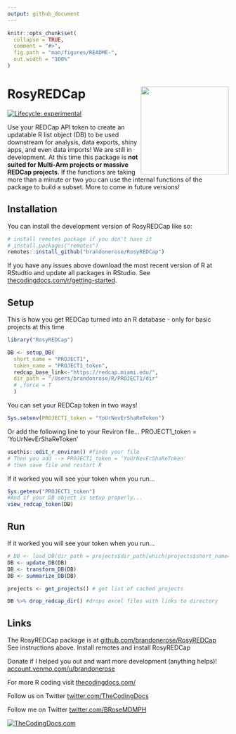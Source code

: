 ```yaml
---
output: github_document
---
```


<!-- README.md is generated from README.Rmd. Please edit that file -->

```r
knitr::opts_chunk$set(
  collapse = TRUE,
  comment = "#>",
  fig.path = "man/figures/README-",
  out.width = "100%"
)
```

# RosyREDCap <img src="man/figures/logo.png" align="right" height="200" />

<!-- badges: start -->
[![Lifecycle: experimental](https://img.shields.io/badge/lifecycle-experimental-orange.svg)](https://lifecycle.r-lib.org/articles/stages.html#experimental)
<!-- badges: end -->

Use your REDCap API token to create an updatable R list object (DB) to be used downstream for analysis, data exports, shiny apps, and even data imports! We are still in development. At this time this package is **not suited for Multi-Arm projects or massive REDCap projects**. If the functions are taking more than a minute or two you can use the internal functions of the package to build a subset. More to come in future versions!

## Installation

You can install the development version of RosyREDCap like so:

``` r
# install remotes package if you don't have it
# install.packages("remotes") 
remotes::install_github("brandonerose/RosyREDCap")

```

If you have any issues above download the most recent version of R at RStudtio and update all packages in RStudio. See [thecodingdocs.com/r/getting-started](https://www.thecodingdocs.com/r/getting-started "R Getting Started").

## Setup

This is how you get REDCap turned into an R database - only for basic projects at this time

```r
library("RosyREDCap")

DB <- setup_DB(
  short_name = "PROJECT1",
  token_name = "PROJECT1_token",
  redcap_base_link<-"https://redcap.miami.edu/",
  dir_path = "/Users/brandonrose/R/PROJECT1/dir"
  # ,force = T
  )
```

You can set your REDCap token in two ways!

```r
Sys.setenv(PROJECT1_token = "YoUrNevErShaReToken")
```

Or add the following line to your Reviron file... PROJECT1_token = 'YoUrNevErShaReToken'

```r
usethis::edit_r_environ() #finds your file
# Then you add --> PROJECT1_token = 'YoUrNevErShaReToken'
# then save file and restart R
```

If it worked you will see your token when you run...
```r
Sys.getenv("PROJECT1_token")
#And if your DB object is setup properly...
view_redcap_token(DB)
```

## Run

If it worked you will see your token when you run...
```r
# DB <- load_DB(dir_path = projects$dir_path[which(projects$short_name=="PSDB")])
DB <- update_DB(DB)
DB <- transform_DB(DB)
DB <- summarize_DB(DB)

projects <- get_projects() # get list of cached projects

DB %>% drop_redcap_dir() #drops excel files with links to directory
```


## Links

The RosyREDCap package is at [github.com/brandonerose/RosyREDCap](https://github.com/brandonerose/RosyREDCap "RosyREDCap R package")
See instructions above. Install remotes and install RosyREDCap

Donate if I helped you out and want more development (anything helps)! [account.venmo.com/u/brandonerose](https://account.venmo.com/u/brandonerose "Venmo Donation")

For more R coding visit [thecodingdocs.com/](https://www.thecodingdocs.com/ "TheCodingDocs.com")

Follow us on Twitter [twitter.com/TheCodingDocs](https://twitter.com/TheCodingDocs "TheCodingDocs Twitter")

Follow me on Twitter [twitter.com/BRoseMDMPH](https://twitter.com/BRoseMDMPH "BRoseMDMPH Twitter")

[![TheCodingDocs.com](man/figures/TCD.png)](http://www.thecodingdocs.com)
